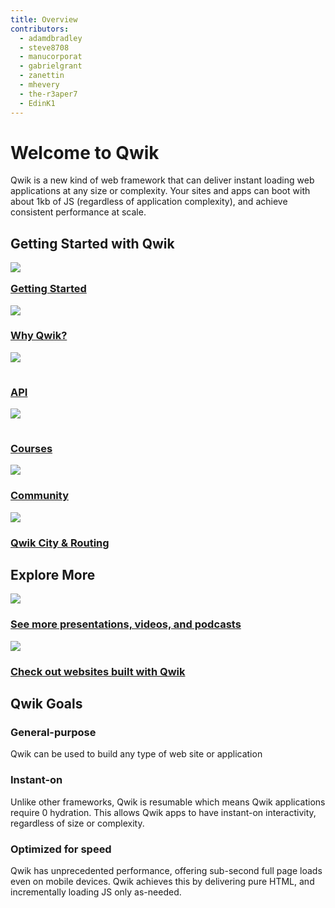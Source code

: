```yaml
---
title: Overview
contributors:
  - adamdbradley
  - steve8708
  - manucorporat
  - gabrielgrant
  - zanettin
  - mhevery
  - the-r3aper7
  - EdinK1
---
```


# Welcome to Qwik

Qwik is a new kind of web framework that can deliver instant loading web applications at any size or complexity. Your sites and apps can boot with about 1kb of JS (regardless of application complexity), and achieve consistent performance at scale.

## Getting Started with Qwik

<div class="card-grid">
  <a class="card card-center" href="/docs/getting-started/">
    <img class="icon" src="/icons/getting_started_rocket.svg" width={45} style="margin-bottom:-7px"/>
    <h3>Getting Started</h3>
  </a>
  <a class="card card-center" href="/docs/think-qwik/">
    <img class="icon" src="/icons/why_qwik_logo.svg" width={70}/>
    <h3>Why Qwik?</h3>
  </a>
  <a class="card card-center" href="/api/">
    <img class="icon" src="/icons/api_server.svg" width={70} style="margin-bottom:15px"/>
    <h3>API</h3>
  </a>
  <a class="card card-center" href="/ecosystem/#courses">
    <img class="icon" src="/icons/courses_book.svg" width={95} style="margin-bottom:15px"/>
    <h3>Courses</h3>
  </a>
  <a class="card card-center" href="https://qwik.builder.io/chat">
     <img class="icon" src="/icons/community_chat.svg" width={80}/>
    <h3>Community</h3>
  </a>
  <a class="card card-center" href="/docs/qwikcity/">
    <img class="icon" src="/icons/qwikCity_and_routing.svg" width={70}/>
    <h3>Qwik City & Routing</h3>
  </a>
</div>

## Explore More

<div class="card-grid">
  <a class="card card-center" href="/media/">
    <img class="icon" src="/icons/see_more_media.svg"/>
    <h3>See more presentations, videos, and podcasts</h3>
  </a>
  <a class="card card-center" href="/showcase/">
    <img class="icon" src="/icons/showcase.svg"/>
    <h3>Check out websites built with Qwik</h3>
  </a>
</div>

## Qwik Goals

<div class="card-grid">
  <div class="card">
    <h3>General-purpose</h3>
    <p>Qwik can be used to build any type of web site or application</p>
  </div>
  <div class="card">
    <h3>Instant-on</h3>
    <p>Unlike other frameworks, Qwik is resumable which means Qwik applications require 0 hydration. This allows Qwik apps to have instant-on interactivity, regardless of size or complexity.</p>
  </div>
  <div class="card">
    <h3>Optimized for speed</h3>
    <p>Qwik has unprecedented performance, offering sub-second full page loads even on mobile devices. Qwik achieves this by delivering pure HTML, and incrementally loading JS only as-needed.</p>
  </div>
</div>
